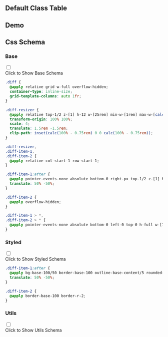 

## Default Class Table
  
<CssTable name="diff" />
  
## Demo
  
<Demo></Demo>
  
## Css Schema


### Base

<div className="collapse">
<input type="checkbox" /> 
<div class="collapse-title px-0">
<span class="btn">Click to Show Base Schema</span>
</div>
<div class="collapse-content"> 

```css
.diff {
  @apply relative grid w-full overflow-hidden;
  container-type: inline-size;
  grid-template-columns: auto 1fr;
}

.diff-resizer {
  @apply relative top-1/2 z-[1] h-12 w-[25rem] min-w-[1rem] max-w-[calc(100cqi-1rem)] resize-x overflow-hidden opacity-0;
  transform-origin: 100% 100%;
  scale: 4;
  translate: 1.5rem -1.5rem;
  clip-path: inset(calc(100% - 0.75rem) 0 0 calc(100% - 0.75rem));
}

.diff-resizer,
.diff-item-1,
.diff-item-2 {
  @apply relative col-start-1 row-start-1;
}

.diff-item-1:after {
  @apply pointer-events-none absolute bottom-0 right-px top-1/2 z-[1] h-8 w-8 content-[''];
  translate: 50% -50%;
}

.diff-item-2 {
  @apply overflow-hidden;
}

.diff-item-1 > *,
.diff-item-2 > * {
  @apply pointer-events-none absolute bottom-0 left-0 top-0 h-full w-[100cqi] max-w-none object-cover object-center;
}

```

</div>
</div>



### Styled

<div className="collapse">
<input type="checkbox" /> 
<div class="collapse-title px-0">
<span class="btn">Click to Show Styled Schema</span>
</div>
<div class="collapse-content"> 

```css
.diff-item-1:after {
  @apply bg-base-100/50 border-base-100 outline-base-content/5 rounded-full border-2 shadow-sm outline outline-offset-[-3px] backdrop-blur;
  translate: 50% -50%;
}

.diff-item-2 {
  @apply border-base-100 border-r-2;
}

```

</div>
</div>



### Utils

<div className="collapse">
<input type="checkbox" /> 
<div class="collapse-title px-0">
<span class="btn">Click to Show Utils Schema</span>
</div>
<div class="collapse-content"> 

```css

```

</div>
</div>



